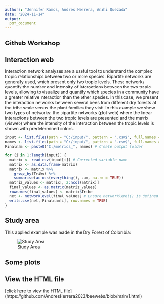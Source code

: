 ```yaml
---
authors: "Jennifer Ramos, Andres Herrera, Anahi Quezada"
date: "2024-11-14"
output:
  pdf_document 
---
```


## Github Workshop
## Interaction web

Interaction network analyses are a useful tool to understand the complex tropic relationships between two or more species. Bipartite networks are generally used, which present only two tropic levels. These networks quantify the number and intensity of interactions between the two tropic levels, allowing to visualize and quantify which species in a community have a greater relative interaction than the other species. In this case, we present the interaction networks between several bees from different dry forests at the tribe scale versus the plant families they visit. In this example we show two types of networks: the bipartite networks (plot web) where the linear interactions between the two tropic levels are presented and the matrix (visweb) where the intensity of the interaction between the tropic levels is shown with predetermined colors.


```r
input <- list.files(path = "C:/input/", pattern = ".csv$", full.names = TRUE)
names <- list.files(path = "C:/input/", pattern = ".csv$", full.names = FALSE)
Finalnam <- paste0("C:/metrics_", names) # Create output folder

for (i in 1:length(input)) {
  matrix <- read.csv(input[i]) # Corrected variable name
  matrix <- as.data.frame(matrix)
  matrix <- matrix %>%
    group_by(Tribe) %>%
    summarise(across(everything(), sum, na.rm = TRUE))
  matriz_values <- matrix[, 2:ncol(matrix)]
  final_values <- as.matrix(matriz_values)
  rownames(final_values) <- matrix$Tribe
  net <- networklevel(final_values) # Ensure networklevel() is defined
  write.csv(net, Finalnam[i], row.names = TRUE)
}

```


## Study area

This applied example was made in the Dry Forest of Colombia:

![Study Area](C:/Users/asque/Downloads/IMG_20241120_163851_425.jpg)


## Some plots 

## View the HTML file
[click here to view the HTML file] (https://github.com/AndresHerrera2023/beewebs/blob/main/1.html)
